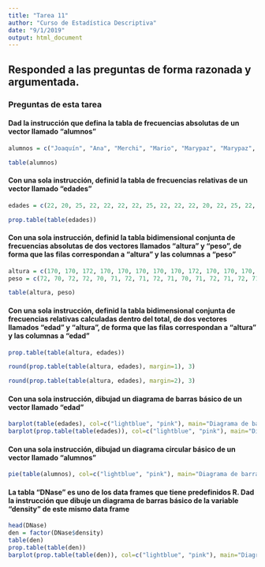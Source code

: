 ```yaml
---
title: "Tarea 11"
author: "Curso de Estadística Descriptiva"
date: "9/1/2019"
output: html_document
---
```


## Responded a las preguntas de forma razonada y argumentada.

### Preguntas de esta tarea
#### Dad la instrucción que defina la tabla de frecuencias absolutas de un vector llamado "alumnos"

```r
alumnos = c("Joaquín", "Ana", "Merchi", "Mario", "Marypaz", "Marypaz", "Ruben", "Ana", "Pedro", "Joaquín", "JoaquínMarypaz", "Ana", "Joaquín", "Joaquín", "María", "Ana", "Mario", "Ruben", "Juan", "Ruben", "JoaquínMario", "Ruben", "Javi", "Ignacio", "Hugo", "María", "Juan", "Ignacio", "Marypaz", "Ana", "Hugo", "Paqui", "Ignacio", "Ruben", "Mario", "Paula", "Marypaz", "Joaquín", "Javi", "Paula", "Paqui", "Paula", "Paula", "Joaquín", "Hugo", "Pedro", "Merchi", "Juan", "Marypaz", "María", "Ignacio", "Ignacio", "Hugo", "Ana", "Marypaz", "Ignacio", "Javi", "Hugo", "Mario", "Ignacio", "Marypaz", "Marypaz", "Merchi", "Paqui", "Ruben", "Javi", "María", "Paqui", "Hugo", "Marypaz", "Ruben", "Pedro", "Paqui", "Joaquín", "Paqui", "Marypaz", "Ruben", "Ana", "Ana", "Javi", "Hugo", "Ruben", "Juan", "Juan", "Ana", "Pedro", "Paula", "Hugo", "Paqui", "Joaquín", "Merchi", "María", "Mario", "Javi", "Javi", "Javi", "Merchi", "Juan")

table(alumnos)
```

#### Con una sola instrucción, definid la tabla de frecuencias relativas de un vector llamado "edades"

```r
edades = c(22, 20, 25, 22, 22, 22, 22, 25, 22, 22, 22, 20, 22, 25, 22, 22, 22, 22, 22, 25, 20, 22, 22, 22, 25, 22, 22, 20, 20, 20, 20, 22, 22, 25, 20, 25, 22, 25, 22, 22, 20, 20, 22, 22, 20, 20, 22, 22, 22, 22, 25, 25, 25, 20, 22, 22, 25, 22, 20, 22, 22, 22, 22, 22, 22, 22, 22, 22, 20, 22, 22, 25, 25, 22, 22, 25, 22, 20, 22, 25, 20, 20, 22, 22, 25, 25, 20, 20, 22, 22, 25, 20, 22, 20, 20, 22, 25, 20, 20, 22)

prop.table(table(edades))
```

#### Con una sola instrucción, definid la tabla bidimensional conjunta de frecuencias absolutas de dos vectores llamados "altura" y "peso", de forma que las filas correspondan a "altura" y las columnas a "peso"

```r
altura = c(170, 170, 172, 170, 170, 170, 170, 170, 172, 170, 170, 170, 170, 172, 170, 170, 170, 170, 170, 171, 172, 170, 170, 171, 170, 170, 170, 170, 170, 170, 170, 170, 170, 171, 170, 172, 170, 170, 170, 172, 171, 170, 170, 170, 170, 172, 171, 172, 170, 170, 170, 171, 170, 170, 170, 170, 170, 170, 170, 170, 170, 171, 170, 170, 171, 170, 171, 170, 170, 171, 172, 170, 171, 172, 170, 170, 170, 170, 170, 170, 170, 171, 170, 172, 170, 170, 170, 172, 170, 170, 170, 170, 170, 172, 170, 170, 170, 172, 170, 170)
peso = c(72, 70, 72, 72, 70, 71, 72, 71, 72, 71, 70, 71, 72, 71, 72, 71, 70, 71, 70, 70, 72, 71, 71, 71, 72, 70, 72, 72, 71, 71, 71, 72, 70, 71, 70, 70, 71, 71, 70, 71, 70, 70, 71, 70, 72, 71, 70, 70, 72, 72, 70, 72, 71, 71, 72, 71, 70, 72, 70, 70, 72, 71, 71, 71, 71, 71, 72, 71, 72, 71, 71, 72, 70, 71, 71, 72, 72, 71, 70, 71, 70, 70, 70, 72, 70, 72, 71, 72, 72, 71, 70, 70, 70, 70, 72, 72, 72, 71, 71, 71)

table(altura, peso)
```

#### Con una sola instrucción, definid la tabla bidimensional conjunta de frecuencias relativas calculadas dentro del total, de dos vectores llamados "edad" y "altura", de forma que las filas correspondan a "altura" y las columnas a "edad"

```r
prop.table(table(altura, edades))

round(prop.table(table(altura, edades), margin=1), 3)

round(prop.table(table(altura, edades), margin=2), 3)
```

#### Con una sola instrucción, dibujad un diagrama de barras básico de un vector llamado "edad"

```r
barplot(table(edades), col=c("lightblue", "pink"), main="Diagrama de barras de \"edades\"")
barplot(prop.table(table(edades)), col=c("lightblue", "pink"), main="Diagrama de barras de \"edades\"")
```

#### Con una sola instrucción, dibujad un diagrama circular básico de un vector llamado "alumnos"

```r
pie(table(alumnos), col=c("lightblue", "pink"), main="Diagrama de barras de \"edades\"")
```

#### La tabla "DNase" es uno de los data frames que tiene predefinidos R. Dad la instrucción que dibuje un diagrama de barras básico de la variable "density" de este mismo data frame

```r
head(DNase)
den = factor(DNase$density)
table(den)
prop.table(table(den))
barplot(prop.table(table(den)), col=c("lightblue", "pink"), main="Diagrama de barras de \"edades\"")
```

